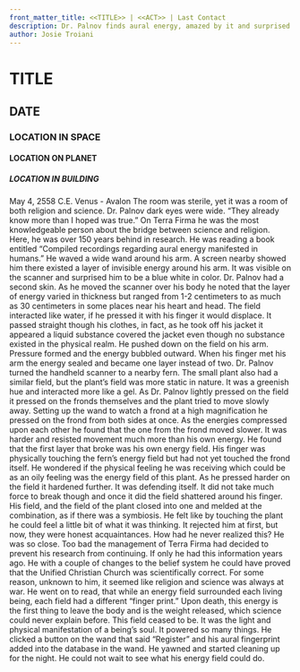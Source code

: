 ```yaml
---
front_matter_title: <<TITLE>> | <<ACT>> | Last Contact
description: Dr. Palnov finds aural energy, amazed by it and surprised that Terra Firma is so behind in technology.
author: Josie Troiani
---
```

# TITLE

## DATE

### LOCATION IN SPACE

#### LOCATION ON PLANET

##### LOCATION IN BUILDING

May 4, 2558 C.E.
Venus - Avalon
The room was sterile, yet it was a room of both religion and science. Dr. Palnov dark eyes were wide. “They already know more than I hoped was true.” On Terra Firma he was the most knowledgeable person about the bridge between science and religion. Here, he was over 150 years behind in research. He was reading a book entitled “Compiled recordings regarding aural energy manifested in humans.”
He waved a wide wand around his arm. A screen nearby showed him there existed a layer of invisible energy around his arm. It was visible on the scanner and surprised him to be a blue white in color. Dr. Palnov had a second skin. As he moved the scanner over his body he noted that the layer of energy varied in thickness but ranged from 1-2 centimeters to as much as 30 centimeters in some places near his heart and head.
The field interacted like water, if he pressed it with his finger it would displace. It passed straight though his clothes, in fact, as he took off his jacket it appeared a liquid substance covered the jacket even though no substance existed in the physical realm. He pushed down on the field on his arm. Pressure formed and the energy bubbled outward. When his finger met his arm the energy sealed and became one layer instead of two.
Dr. Palnov turned the handheld scanner to a nearby fern. The small plant also had a similar field, but the plant’s field was more static in nature. It was a greenish hue and interacted more like a gel. As Dr. Palnov lightly pressed on the field it pressed on the fronds themselves and the plant tried to move slowly away.
Setting up the wand to watch a frond at a high magnification he pressed on the frond from both sides at once. As the energies compressed upon each other he found that the one from the frond moved slower. It was harder and resisted movement much more than his own energy. He found that the first layer that broke was his own energy field. His finger was physically touching the fern’s energy field but had not yet touched the frond itself. He wondered if the physical feeling he was receiving which could be as an oily feeling was the energy field of this plant.
As he pressed harder on the field it hardened further. It was defending itself. It did not take much force to break though and once it did the field shattered around his finger. His field, and the field of the plant closed into one and melded at the combination, as if there was a symbiosis. He felt like by touching the plant he could feel a little bit of what it was thinking. It rejected him at first, but now, they were honest acquaintances.
How had he never realized this? He was so close. Too bad the management of Terra Firma had decided to prevent his research from continuing. If only he had this information years ago. He with a couple of changes to the belief system he could have proved that the Unified Christian Church was scientifically correct. For some reason, unknown to him, it seemed like religion and science was always at war.
He went on to read, that while an energy field surrounded each living being, each field had a different “finger print.” Upon death, this energy is the first thing to leave the body and is the weight released, which science could never explain before. This field ceased to be. It was the light and physical manifestation of a being’s soul. It powered so many things.
He clicked a button on the wand that said “Register” and his aural fingerprint added into the database in the wand. He yawned and started cleaning up for the night. He could not wait to see what his energy field could do.
